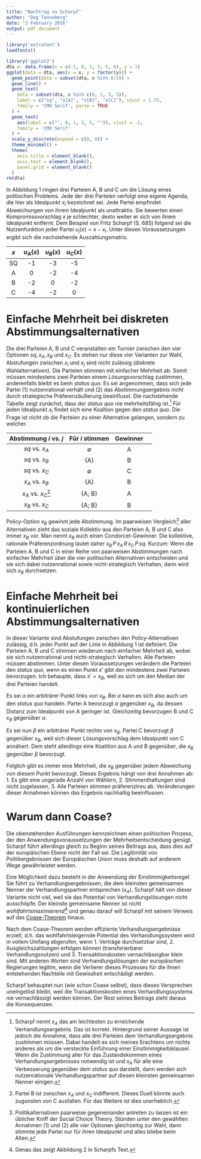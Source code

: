 ```yaml
---
title: "Nachtrag zu Scharpf"
author: "Dag Tanneberg"
date: "3 February 2016"
output: pdf_document
---
```


```r
library('extrafont')
loadfonts()

library('ggplot2')
dta <- data.frame(x = c(-1, 0, 1, 3, 5, 6), y = 1)
ggplot(data = dta, aes(x = x, y = factor(y))) +
  geom_point(data = subset(dta, x %in% 0:5)) +
  geom_line() +
  geom_text(
    data = subset(dta, x %in% c(0, 1, 3, 5)),
    label = c("sq", "x[A]", "x[B]", "x[C]"), vjust = 1.75,
    family = 'CMU Serif', parse = TRUE
  ) +
  geom_text(
    aes(label = c("", 0, 1, 3, 5, "")), vjust = -1,
    family = 'CMU Serif'
  ) +
  scale_y_discrete(expand = c(0, 0)) +
  theme_minimal() +
  theme(
    axis.title = element_blank(),
    axis.text = element_blank(),
    panel.grid = element_blank()
  )
rm(dta)
```

In Abbildung 1 ringen drei Parteien A, B und C um die
Lösung eines politischen Problems. Jede der drei Parteien
verfolgt eine eigene Agenda, die hier als Idealpunkt $x_i$
bezeichnet sei. Jede Partei empfindet Abweichungen von ihrem
Idealpunkt als unattraktiv. Sie bewerten einen
Kompromissvorschlag $x$ je schlechter, desto weiter er sich
von ihrem Idealpunkt entfernt. Dem Beispiel von Fritz Scharpf
(S. 685) folgend sei die Nutzenfunktion jeder Partei
$u_i(x) = x - x_i$. Unter diesen Voraussetzungen ergibt
sich die nachstehende Auszahlungsmatrix.

| $x$ | $u_A(x)$ | $u_B(x)$ | $u_C(x)$ | 
| :---: | :---: | :---: | :---: |
| SQ | -1 | -3 | -5 |
| A |   0 | -2 | -4 |
| B | -2 | 0 | -2 |
| C | -4 | -2 | 0 |

# Einfache Mehrheit bei diskreten Abstimmungsalternativen

Die drei Parteien A, B und C veranstalten ein Turnier
zwischen den vier Optionen $sq, x_A, x_B$ und $x_C$. 
Es stehen nur diese vier Varianten zur Wahl, Abstufungen
zwischen $x_i$ und $x_j$ sind nicht zulässig (diskrete
Wahlalternativen). Die Parteien stimmen mit einfacher
Mehrheit ab. Somit müssen mindestens zwei Parteien einem
Lösungsvorschlag zustimmen, anderenfalls bleibt es beim
*status quo*. Es sei angenommen, dass sich
jede Partei (1) nutzenrational verhält und (2) das
Abstimmungsergebnis nicht durch strategische
Präferenzäußerung beeinflusst. Die nachstehende Tabelle zeigt
zunächst, dass der *status quo* nie mehrheitsfähig ist.[^1]
Für jeden Idealpunkt $x_i$ findet sich eine Koaltion gegen
den *status quo*. Die Frage ist nicht ob die Parteien zu
einer Alternative gelangen, sondern zu welcher.

[^1]: Scharpf nennt $x_A$ das am leichtesten zu erreichende
Verhandlungsergebnis. Das ist korrekt. Hintergrund seiner
Aussage ist jedoch die Annahme, dass alle drei Parteien dem
Verhandlungsergebnis zustimmen müssen. Dabei handelt es sich
meines Erachtens um nichts anderes als um die versteckte
Einführung einer Einstimmigkeitsklausel. Wenn die Zustimmung
aller für das Zustandekommen eines Verhandlungsergebnisses
notwendig ist und $x_A$ für alle eine Verbesserung gegenüber
dem *status quo* darstellt, dann werden sich nutzenrationale
Verhandlungspartner auf diesen kleinsten gemeinsamen
Nenner einigen.

| Abstimmung $i$ vs. $j$ | Für $i$ stimmen | Gewinner
| :---: | :---: | :---: | :---: |
| $sq$ vs. $x_A$ | $\emptyset$ | A |
| $sq$ vs. $x_B$ | {A} | B |
| $sq$ vs. $x_C$ | $\emptyset$ | C |
| $x_A$ vs. $x_B$ | {A} | B |
| $x_A$ vs. $x_C$[^2] | {A; B} | A |
| $x_B$ vs. $x_C$ | {A; B} | B |

[^2]: Partei B ist zwischen $x_A$ und $x_C$ 
indifferent. Dieses Duell könnte auch zugunsten von
C ausfallen. Für das Weitere ist dies unerheblich.

Policy-Option $x_B$ gewinnt jede Abstimmung.
Im paarweisen Vergleich[^3] aller Alternativen zieht das soziale
Kollektiv aus den Parteien A, B und C also immer $x_B$ vor.
Man nennt $x_B$ auch einen Condorcet-Gewinner. Die
kollektive, rationale Präferenzordnung lautet daher
$x_B \, P \, x_A \, R \, x_C \, P \, sq$. Kurzum: Wenn die 
Parteien A, B und
C in einer Reihe von paarweisen Abstimmungen nach einfacher
Mehrheit über die vier politischen Alternativen entscheiden
und sie sich dabei nutzenrational sowie nicht-strategisch 
Verhalten, dann wird sich $x_B$ durchsetzen.

[^3]: Politikalternativen paarweise gegeneinander antreten
zu lassen ist ein üblicher Kniff der Social Choice Theory.
Stünden unter den gewählten Annahmen (1) und (2) alle vier
Optionen gleichzeitig zur Wahl, dann stimmte jede Partei nur
für ihren Idealpunkt und alles bliebe beim Alten.

# Einfache Mehrheit bei kontinuierlichen Abstimmungsalternativen

In dieser Variante sind Abstufungen zwischen den
Policy-Alternativen zulässig, d.h. jeder Punkt auf der Linie
in Abbildung 1 ist definiert. Die Parteien A, B und C
stimmen wiederum nach einfacher Mehrheit ab, wobei sie sich
nutzenrational und nicht-strategisch Verhalten. Alle Parteien 
müssen abstimmen. Unter diesen Voraussetzungen verändern die
Parteien den *status quo*, wenn es einen Punkt $x'$ gibt
den mindestens zwei Parteien bevorzugen. Ich behaupte, dass
$x' = x_B$, weil es sich um den Median der drei Parteien
handelt.

Es sei $\alpha$ ein arbiträrer Punkt links von $x_B$. Bei
$\alpha$ kann es sich also auch um den *status quo* handeln.
Partei A bevorzugt $\alpha$ gegenüber $x_B$, da dessen
Distanz zum Idealpunkt von A geringer ist.
Gleichzeitig bevorzugen B und C $x_B$ gegenüber $\alpha$.

Es sei nun $\beta$ ein arbiträrer Punkt rechts von $x_B$.
Partei C bevorzugt $\beta$ gegenüber $x_B$, weil sich dieser
Lösungsvorschlag dem Idealpunkt von C annähert. Dem steht
allerdings eine Koalition aus A und B gegenüber, die $x_B$
gegenüber $\beta$ bevorzugt.

Folglich gibt es immer eine Mehrheit, die $x_B$ gegenüber
jedem Abweichung von diesem Punkt bevorzugt. Dieses Ergebnis
hängt von drei Annahmen ab: 1. Es gibt eine ungerade Anzahl
von Wählern, 2. Stimmenthaltungen sind nicht zugelassen, 3.
Alle Parteien stimmen präferenztreu ab. Veränderungen dieser
Annahmen können das Ergebnis nachhaltig beeinflussen.

# Warum dann Coase?

Die obenstehenden Ausführungen kennzeichnen einen politischen
Prozess, der den Anwendungsvoraussetzungen der
Mehrheitsentscheidung genügt. Scharpf führt allerdings gleich
zu Beginn seines Beitrags aus, dass dies auf der europäischen
Ebene nicht der Fall sei. Die Legitimität von
Politikergebnissen der Europäischen Union muss deshalb auf
anderem Wege gewährleistet werden.

Eine Möglichkeit dazu besteht in der Anwendung der
Einstimmigkeitsregel. Sie führt zu Verhandlungsergebnissen,
die dem kleinsten gemeinsamen Nenner der Verhandlungspartner
entsprechen ($x_A$). Scharpf hält von dieser Variante nicht
viel, weil sie das Potential von Verhandlungslösungen nicht
ausschöpfe. Der kleinste gemeinsame Nenner ist nicht
*wohlfahrtsmaximierend*[^4] und genau darauf will Scharpf mit
seinem Verweis auf das [Coase-Theorem](https://de.wikipedia.org/wiki/Coase-Theorem)
hinaus.

[^4]: Genau das zeigt Abbildung 2 in Scharpfs Text.

Nach dem Coase-Theorem werden effiziente
Verhandlungsergebnisse erzielt, d.h. das wohlfahrtsteigernde
Potential des Verhandlungssystem wird in vollem Umfang
abgerufen, wenn 1. Verträge durchsetzbar sind, 2.
Ausgleichszahlungen erfolgen können (transferierbarer
Verhandlungsnutzen) und 3. Transaktionskosten
vernachlässigbar klein sind. Mit anderen Worten sind
Verhandlungslösungen der europäischen Regierungen
legitim, wenn die Verlierer dieses Prozesses für die ihnen
entstehenden Nachteile mit Gewissheit entschädigt werden.

Scharpf behauptet nun (wie schon Coase selbst), dass dieses
Versprechen uneingelöst bleibt, weil die Transaktionskosten
eines Verhandlungssystems nie vernachlässigt werden können.
Der Rest seines Beitrags zieht daraus die Konsequenzen.
